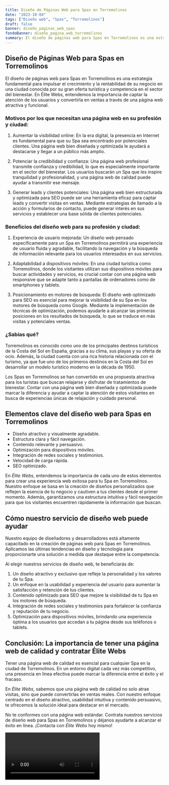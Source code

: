 ```yaml
---
title: Diseño de Páginas Web para Spas en Torremolinos
date: "2023-10-04"
tags: ["Diseño web", "Spas", "Torremolinos"]
draft: false
banner: diseño_paginas_web_spas
fondoBanner: diseño_pagina_web_torremolinos
summary: El diseño de páginas web para Spas en Torremolinos es una estrategia fundamental para impulsar el crecimiento y la rentabilidad de su negocio en una ciudad conocida por su gran oferta turística y competencia en el sector del bienestar. En Élite Webs, entendemos la importancia de captar la atención de los usuarios y convertirla en ventas a través de una página web atractiva y funcional.
---
```



## Diseño de Páginas Web para Spas en Torremolinos

El diseño de páginas web para Spas en Torremolinos es una estrategia fundamental para impulsar el crecimiento y la rentabilidad de su negocio en una ciudad conocida por su gran oferta turística y competencia en el sector del bienestar. En Élite Webs, entendemos la importancia de captar la atención de los usuarios y convertirla en ventas a través de una página web atractiva y funcional.

### Motivos por los que necesitan una página web en su profesión y ciudad:

1. Aumentar la visibilidad online: En la era digital, la presencia en Internet es fundamental para que su Spa sea encontrado por potenciales clientes. Una página web bien diseñada y optimizada le ayudará a destacarse y llegar a un público más amplio.

2. Potenciar la credibilidad y confianza: Una página web profesional transmite confianza y credibilidad, lo que es especialmente importante en el sector del bienestar. Los usuarios buscarán un Spa que les inspire tranquilidad y profesionalidad, y una página web de calidad puede ayudar a transmitir ese mensaje.

3. Generar leads y clientes potenciales: Una página web bien estructurada y optimizada para SEO puede ser una herramienta eficaz para captar leads y convertir visitas en ventas. Mediante estrategias de llamado a la acción y formularios de contacto, puede generar interés en sus servicios y establecer una base sólida de clientes potenciales.

### Beneficios del diseño web para su profesión y ciudad:

1. Experiencia de usuario mejorada: Un diseño web pensado específicamente para un Spa en Torremolinos permitirá una experiencia de usuario fluida y agradable, facilitando la navegación y la búsqueda de información relevante para los usuarios interesados en sus servicios.

2. Adaptabilidad a dispositivos móviles: En una ciudad turística como Torremolinos, donde los visitantes utilizan sus dispositivos móviles para buscar actividades y servicios, es crucial contar con una página web responsive que se adapte tanto a pantallas de ordenadores como de smartphones y tablets.

3. Posicionamiento en motores de búsqueda: El diseño web optimizado para SEO es esencial para mejorar la visibilidad de su Spa en los motores de búsqueda como Google. Mediante la implementación de técnicas de optimización, podemos ayudarle a alcanzar las primeras posiciones en los resultados de búsqueda, lo que se traduce en más visitas y potenciales ventas.

### ¿Sabías qué?

Torremolinos es conocido como uno de los principales destinos turísticos de la Costa del Sol en España, gracias a su clima, sus playas y su oferta de ocio. Además, la ciudad cuenta con una rica historia relacionada con el turismo, ya que fue uno de los primeros destinos en la Costa del Sol en desarrollar un modelo turístico moderno en la década de 1950.

Los Spas en Torremolinos se han convertido en una propuesta atractiva para los turistas que buscan relajarse y disfrutar de tratamientos de bienestar. Contar con una página web bien diseñada y optimizada puede marcar la diferencia y ayudar a captar la atención de estos visitantes en busca de experiencias únicas de relajación y cuidado personal.

<GifSeo />

<Cta />

## Elementos clave del diseño web para Spas en Torremolinos

- Diseño atractivo y visualmente agradable.
- Estructura clara y fácil navegación.
- Contenido relevante y persuasivo.
- Optimización para dispositivos móviles.
- Integración de redes sociales y testimonios.
- Velocidad de carga rápida.
- SEO optimizado.

En _Élite Webs_, entendemos la importancia de cada uno de estos elementos para crear una experiencia web exitosa para tu Spa en Torremolinos. Nuestro enfoque se basa en la creación de diseños personalizados que reflejen la esencia de tu negocio y cautiven a tus clientes desde el primer momento. Además, garantizamos una estructura intuitiva y fácil navegación para que los visitantes encuentren rápidamente la información que buscan.

## Cómo nuestro servicio de diseño web puede ayudar

Nuestro equipo de diseñadores y desarrolladores está altamente capacitado en la creación de páginas web para Spas en Torremolinos. Aplicamos las últimas tendencias en diseño y tecnología para proporcionarte una solución a medida que destaque entre la competencia.

Al elegir nuestros servicios de diseño web, te beneficiarás de:

1. Un diseño atractivo y exclusivo que refleje la personalidad y los valores de tu Spa.
2. Un enfoque en la usabilidad y experiencia del usuario para aumentar la satisfacción y retención de tus clientes.
3. Contenido optimizado para SEO que mejore la visibilidad de tu Spa en los motores de búsqueda.
4. Integración de redes sociales y testimonios para fortalecer la confianza y reputación de tu negocio.
5. Optimización para dispositivos móviles, brindando una experiencia óptima a los usuarios que accedan a tu página desde sus teléfonos o tablets.

## Conclusión: La importancia de tener una página web de calidad y contratar Élite Webs

Tener una página web de calidad es esencial para cualquier Spa en la ciudad de Torremolinos. En un entorno digital cada vez más competitivo, una presencia en línea efectiva puede marcar la diferencia entre el éxito y el fracaso.

En _Élite Webs_, sabemos que una página web de calidad no solo atrae visitas, sino que puede convertirlas en ventas reales. Con nuestro enfoque centrado en el diseño atractivo, usabilidad intuitiva y contenido persuasivo, te ofrecemos la solución ideal para destacar en el mercado.

No te conformes con una página web estándar. Contrata nuestros servicios de diseño web para Spas en Torremolinos y déjanos ayudarte a alcanzar el éxito en línea. ¡Contacta con _Élite Webs_ hoy mismo!

<Video />

<CtaBot job="Spas" city="Torremolinos" />

<Gmaps query="Torremolinos+españa+maps" />
